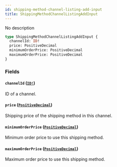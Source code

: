 ```yaml
---
id: shipping-method-channel-listing-add-input
title: ShippingMethodChannelListingAddInput
---
```


No description

```graphql
type ShippingMethodChannelListingAddInput {
  channelId: ID!
  price: PositiveDecimal
  minimumOrderPrice: PositiveDecimal
  maximumOrderPrice: PositiveDecimal
}
```

### Fields

#### `channelId` ([`ID!`](/developer/api-reference/scalars/id.mdx))

ID of a channel.

#### `price` ([`PositiveDecimal`](/developer/api-reference/scalars/positive-decimal.mdx))

Shipping price of the shipping method in this channel.

#### `minimumOrderPrice` ([`PositiveDecimal`](/developer/api-reference/scalars/positive-decimal.mdx))

Minimum order price to use this shipping method.

#### `maximumOrderPrice` ([`PositiveDecimal`](/developer/api-reference/scalars/positive-decimal.mdx))

Maximum order price to use this shipping method.
